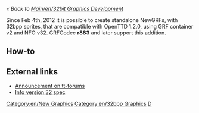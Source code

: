 ''« Back to [[Main/en/32bit Graphics Development]]''

Since Feb 4th, 2012 it is possible to create standalone NewGRFs, with 32bpp sprites, that are compatible with OpenTTD 1.2.0, using GRF container v2 and NFO v32. GRFCodec '''r883''' and later support this addition.

==How-to==

{{todo|Write step-by-step manual for making 32bpp NewGRFs.}}

==External links==

* [http://www.tt-forums.net/viewtopic.php?f=68&t=58421 Announcement on tt-forums]
* [http://newgrf-specs.tt-wiki.net/wiki/RealSprites#Info_version_32 Info version 32 spec]

{{en/Navbox Graphics Development}}

[[Category:en/New Graphics]][[Category:en/32bpp Graphics]][[Category:en/32bpp Graphics Developer resources|D]]